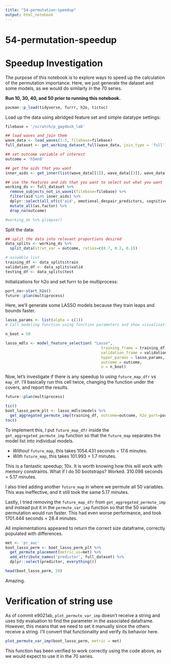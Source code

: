 ```yaml
---
title: "54-permutation-speedup"
output: html_notebook
---
```


# 54-permutation-speedup

# Speedup Investigation

The purpose of this notebook is to explore ways to speed up the calculation of the permutation importance.  Here, we just generate the dataset and some models, as we would do similarly in the 70 series.

**Run 10, 30, 40, and 50 prior to running this notebook.**

```r
pacman::p_load(tidyverse, furrr, h2o, tictoc)
```

Load up the data using abridged feature set and simple datatype settings:
```r
filebase = '/scratch/p_gaydosh_lab'

## load waves and join them
wave_data <- load_waves(1:5, filebase=filebase)
full_dataset <- get_working_dataset_full(wave_data, join_type = 'full')

## set outcome variable of interest
outcome = 'h5mn8'

## get the aids that you want
inner_aids <- get_inner(list(wave_data[[1]], wave_data[[3]], wave_data[[4]], wave_data[[5]]))

## use the features and ids that you want to select out what you want
working_ds <- full_dataset %>%
  remove_subjects_not_in_wave1(filebase=filebase) %>%
  filter(aid %in% inner_aids) %>%
  dplyr::select(all_of(c('aid', emotional_despair_predictors, cognitive_despair_predictors, outcome))) %>%
  mutate_all(as.factor) %>%
  drop_na(outcome)

#working_ds %>% glimpse()
```
Split the data:
```r
## split the data into relevant proportions desired
data_splits <- working_ds %>%
  split_data(strat_var = outcome, ratios=c(0.7, 0.2, 0.1))

# assemble list
training_df <- data_splits$train
validation_df <- data_splits$valid
testing_df <- data_splits$test
```

Initializations for h2o and set furrr to be multiprocess:
```r
port_no<-start_h2o()
future::plan(multiprocess)
```

Here, we'll generate some LASSO models because they train leaps and bounds faster.

```r
lasso_params <- list(alpha = c(1))
# Call modeling function using function parameters and show visualization of results.  Recommend the number of features that should be used.  Report performance metric stats.

n_boot = 50

lasso_mdls <- model_feature_selection( "Lasso",
                                          training_frame = training_df,
                                          validation_frame = validation_df,
                                          hyper_params = lasso_params,
                                          outcome = outcome, 
                                          n = n_boot)
```

Now, let's investigate if there is any speedup to using `future_map_dfr` vs `map_df`.  I'll basically run this cell twice, changing the function under the covers, and report the results.

```r
future::plan(multiprocess)
```


```r
tic()
boot_lasso_perm_plt <- lasso_mdls$models %>%
  get_aggregated_permute_imp(training_df, outcome=outcome, h2o_port=port_no)
toc()
```
To implement this, I put `future_map_dfr` inside the `get_aggregated_permute_imp` function so that the `future_map` separates the model list into individual models.

- *Without* `future_map`, this takes 1054.431 seconds = 17.6 minutes.
- *With* `future_map`, this takes 101.993 = 1.7 minutes. 

This is a fantastic speedup; 10x.
It is worth knowing how this will work with memory constraints.  What if I do 50 bootstraps?  Worked.  310.098 seconds = 5.17 minutes.

I also tried adding another `future_map` in where we permute all 50 variables.  This was ineffective, and it still took the same 5.17 minutes.

Lastly, I tried removing the `future_map_dfr` from `get_aggregated_permute_imp` and instead put it in the `permute_var_imp` function so that the 50 variable permutation would run faster.  This had even worse performance, and took 1701.444 seconds = 28.4 minutes.

All implementations appeared to return the correct size dataframe, correctly populated with differences.
```r
met <- 'pr_auc'
boot_lasso_perm <- boot_lasso_perm_plt %>%
  get_permute_placement(metric_oi=met) %>%
  add_attribute_names('predictor', full_dataset) %>%
  dplyr::select(predictor, everything())

head(boot_lasso_perm, 20)
```
Amazing.

# Verification of string use
As of commit e9021ab, `plot_permute_var_imp` doesn't receive a string and uses tidy evaluation to find the parameter in the associated dataframe.  However, this means that we need to set it manually since the others receive a string.  I'll convert that functionality and verify its behavior here.

```r
plot_permute_var_imp(boot_lasso_perm, metric = met)
```
This function has been verified to work correctly using the code above, as we would expect to use it in the 70 series.
